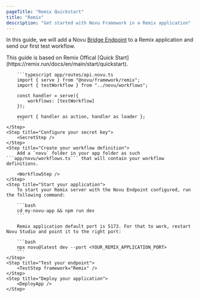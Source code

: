 ```yaml
---
pageTitle: "Remix Quickstart"
title: "Remix"
description: "Get started with Novu Framework in a Remix application"
---
```




In this guide, we will add a Novu [Bridge Endpoint](/docs/concepts/endpoint) to a Remix application and send our first test workflow.

<Steps>
    <Step title="Set up your local environment">
        <LocalStudio />
    </Step>
    <Step title="Install packages">
        <PackagesStep />
    </Step>
    <Step title="Add a Novu API Endpoint">
        This guide is based on Remix Offical [Quick Start](https://remix.run/docs/en/main/start/quickstart).

        ```typescript app/routes/api.novu.ts
        import { serve } from "@novu/framework/remix";
        import { testWorkflow } from "../novu/workflows";
        
        const handler = serve({
            workflows: [testWorkflow]
        });
        
        export { handler as action, handler as loader };
        ```
    </Step>
    <Step title="Configure your secret key">
        <SecretStep />
    </Step>
    <Step title="Create your workflow definition">
        Add a `novu` folder in your app folder as such ```app/novu/workflows.ts``` that will contain your workflow definitions. 

        <WorkflowStep />
    </Step>
    <Step title="Start your application">
        To start your Remix server with the Novu Endpoint configured, run the following command:

        ```bash
        cd my-novu-app && npm run dev
        ```

        Remix application default port is 5173. For that to work, restart Novu Studio and point it to the right port:

        ```bash
        npx novu@latest dev --port <YOUR_REMIX_APPLICATION_PORT>
        ```
    </Step>
    <Step title="Test your endpoint">
        <TestStep framework="Remix" />
    </Step>
    <Step title="Deploy your application">
        <DeployApp />
    </Step>
</Steps>

<NextStepsStep />

